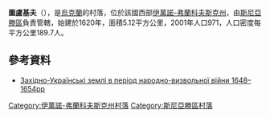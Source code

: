 {{coord|48|27|57|N|25|18|30|E|scale:30000|display=title}}

'''圖盧基夫'''（{{lang-uk|Тулуків}}），是[[烏克蘭|烏克蘭]]的村落，位於該國西部[[伊萬諾-弗蘭科夫斯克州|伊萬諾-弗蘭科夫斯克州]]，由[[斯尼亞滕區|斯尼亞滕區]]負責管轄，始建於1620年，面積5.12平方公里，2001年人口971，人口密度每平方公里189.7人。

==參考資料==
* [http://map.lviv.ua/statti/isaevych4.html Західно-Українські землі в період народно-визвольної війни 1648–1654рр] {{Wayback|url=http://map.lviv.ua/statti/isaevych4.html |date=20200812000610 }}

{{DEFAULTSORT:Тулуків}}
[[Category:伊萬諾-弗蘭科夫斯克州村落|Category:伊萬諾-弗蘭科夫斯克州村落]]
[[Category:斯尼亞滕區村落|Category:斯尼亞滕區村落]]


{{IvanoFrankivsk-geo-stub}}